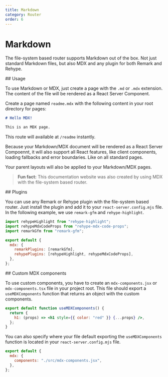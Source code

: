 ```yaml
---
title: Markdown
category: Router
order: 6
---
```



# Markdown

The file-system based router supports Markdown out of the box. Not just standard Markdown files, but also MDX and any plugin for both Remark and Rehype.

<Link name="usage">
## Usage
</Link>

To use Markdown or MDX, just create a page with the `.md` or `.mdx` extension. The content of the file will be rendered as a React Server Component.

Create a page named `readme.mdx` with the following content in your root directory for pages:

```md
# Hello MDX!

This is an MDX page.
```

This route will available at `/readme` instantly.

Because your Markdown/MDX document will be rendered as a React Server Compoennt, it will also support all React features, like client components, loading fallbacks and error boundaries. Like on all standard pages.

Your parent layouts will also be applied to your Markdown/MDX pages.

> **Fun fact:** This documentation website was also created by using MDX with the file-system based router.

<Link name="plugins">
## Plugins
</Link>

You can use any Remark or Rehype plugin with the file-system based router. Just install the plugin and add it to your `react-server.config.mjs` file. In the following example, we use `remark-gfm` and `rehype-highlight`.

```mjs
import rehypeHighlight from "rehype-highlight";
import rehypeMdxCodeProps from "rehype-mdx-code-props";
import remarkGfm from "remark-gfm";

export default {
  mdx: {
    remarkPlugins: [remarkGfm],
    rehypePlugins: [rehypeHighlight, rehypeMdxCodeProps],
  },
};
```

<Link name="custom-mdx-components">
## Custom MDX components
</Link>

To use custom components, you have to create an `mdx-components.jsx` or `mdx-components.tsx` file in your project root. This file should export a `useMDXComponents` function that returns an object with the custom components.

```jsx
export default function useMDXComponents() {
  return {
    h1: (props) => <h1 style={{ color: "red" }} {...props} />,
  };
}
```

You can also specify where your file default exporting the `useMDXComponents` function is located in your `react-server.config.mjs` file.

```mjs
export default {
  mdx: {
    components: "./src/mdx-components.jsx",
  },
};
```
